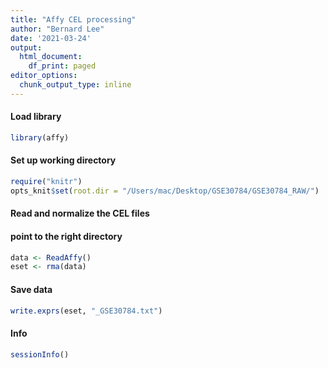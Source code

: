 ```yaml
---
title: "Affy CEL processing"
author: "Bernard Lee"
date: '2021-03-24'
output:
  html_document:
    df_print: paged
editor_options:
  chunk_output_type: inline
---
```


#### Load library
```r
library(affy)
```

#### Set up working directory
```r
require("knitr")
opts_knit$set(root.dir = "/Users/mac/Desktop/GSE30784/GSE30784_RAW/")
```

#### Read and normalize the CEL files
#### point to the right directory
```r
data <- ReadAffy()
eset <- rma(data)
```

#### Save data
```r
write.exprs(eset, "_GSE30784.txt")
```

#### Info
```r
sessionInfo()
```

